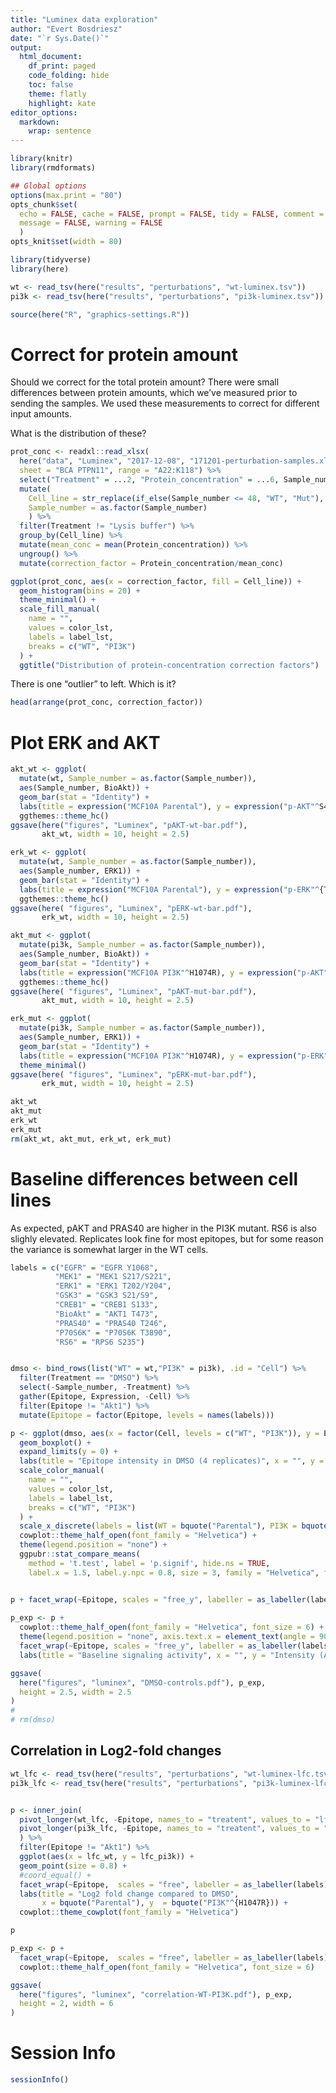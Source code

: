 ```yaml
---
title: "Luminex data exploration"
author: "Evert Bosdriesz"
date: "`r Sys.Date()`"
output: 
  html_document:
    df_print: paged
    code_folding: hide
    toc: false
    theme: flatly
    highlight: kate
editor_options:
  markdown:
    wrap: sentence
---
```




```r
library(knitr)
library(rmdformats)

## Global options
options(max.print = "80")
opts_chunk$set(
  echo = FALSE, cache = FALSE, prompt = FALSE, tidy = FALSE, comment = NA,
  message = FALSE, warning = FALSE
  )
opts_knit$set(width = 80)
```

```r
library(tidyverse)
library(here)
```

```r
wt <- read_tsv(here("results", "perturbations", "wt-luminex.tsv"))
pi3k <- read_tsv(here("results", "perturbations", "pi3k-luminex.tsv"))

source(here("R", "graphics-settings.R"))
```



# Correct for protein amount

Should we correct for the total protein amount?
There were small differences between protein amounts, which we've measured prior to sending the samples.
We used these measurements to correct for different input amounts.

What is the distribution of these?

```r
prot_conc <- readxl::read_xlsx(
  here("data", "Luminex", "2017-12-08", "171201-perturbation-samples.xlsx"),
  sheet = "BCA PTPN11", range = "A22:K118") %>% 
  select("Treatment" = ...2, "Protein_concentration" = ...6, Sample_number) %>% 
  mutate(
    Cell_line = str_replace(if_else(Sample_number <= 48, "WT", "Mut"), "Mut", "PI3K"),
    Sample_number = as.factor(Sample_number)
    ) %>% 
  filter(Treatment != "Lysis buffer") %>% 
  group_by(Cell_line) %>% 
  mutate(mean_conc = mean(Protein_concentration)) %>% 
  ungroup() %>% 
  mutate(correction_factor = Protein_concentration/mean_conc) 

ggplot(prot_conc, aes(x = correction_factor, fill = Cell_line)) + 
  geom_histogram(bins = 20) +
  theme_minimal() +
  scale_fill_manual(
    name = "",
    values = color_lst,
    labels = label_lst,
    breaks = c("WT", "PI3K")
  ) +
  ggtitle("Distribution of protein-concentration correction factors")
```

There is one "outlier" to left. 
Which is it?

```r
head(arrange(prot_conc, correction_factor))
```


# Plot ERK and AKT

```r
akt_wt <- ggplot(
  mutate(wt, Sample_number = as.factor(Sample_number)), 
  aes(Sample_number, BioAkt)) + 
  geom_bar(stat = "Identity") +
  labs(title = expression("MCF10A Parental"), y = expression("p-AKT"^S473)) +
  ggthemes::theme_hc()
ggsave(here("figures", "Luminex", "pAKT-wt-bar.pdf"), 
       akt_wt, width = 10, height = 2.5)

erk_wt <- ggplot(
  mutate(wt, Sample_number = as.factor(Sample_number)), 
  aes(Sample_number, ERK1)) + 
  geom_bar(stat = "Identity") +
  labs(title = expression("MCF10A Parental"), y = expression("p-ERK"^{T202/Y204})) +
  ggthemes::theme_hc()
ggsave(here( "figures", "Luminex", "pERK-wt-bar.pdf"), 
       erk_wt, width = 10, height = 2.5)

akt_mut <- ggplot(
  mutate(pi3k, Sample_number = as.factor(Sample_number)), 
  aes(Sample_number, BioAkt)) + 
  geom_bar(stat = "Identity") + 
  labs(title = expression("MCF10A PI3K"^H1074R), y = expression("p-AKT"^S473)) +
  ggthemes::theme_hc()
ggsave(here( "figures", "Luminex", "pAKT-mut-bar.pdf"), 
       akt_mut, width = 10, height = 2.5)

erk_mut <- ggplot(
  mutate(pi3k, Sample_number = as.factor(Sample_number)),
  aes(Sample_number, ERK1)) + 
  geom_bar(stat = "Identity") + 
  labs(title = expression("MCF10A PI3K"^H1074R), y = expression("p-ERK"^{T202/Y204})) +
  theme_minimal()
ggsave(here( "figures", "Luminex", "pERK-mut-bar.pdf"), 
       erk_mut, width = 10, height = 2.5)

akt_wt
akt_mut
erk_wt
erk_mut
rm(akt_wt, akt_mut, erk_wt, erk_mut)
```

# Baseline differences between cell lines

As expected, pAKT and PRAS40 are higher in the PI3K mutant.
RS6 is also slighly elevated.
Replicates look fine for most epitopes, but for some reason the variance is somewhat larger in the WT cells.

```r

labels = c("EGFR" = "EGFR Y1068",
          "MEK1" = "MEK1 S217/S221",
          "ERK1" = "ERK1 T202/Y204",
          "GSK3" = "GSK3 S21/S9",
          "CREB1" = "CREB1 S133",
          "BioAkt" = "AKT1 T473",
          "PRAS40" = "PRAS40 T246",
          "P70S6K" = "P70S6K T3890",
          "RS6" = "RPS6 S235")


dmso <- bind_rows(list("WT" = wt,"PI3K" = pi3k), .id = "Cell") %>% 
  filter(Treatment == "DMSO") %>% 
  select(-Sample_number, -Treatment) %>% 
  gather(Epitope, Expression, -Cell) %>% 
  filter(Epitope != "Akt1") %>% 
  mutate(Epitope = factor(Epitope, levels = names(labels)))

p <- ggplot(dmso, aes(x = factor(Cell, levels = c("WT", "PI3K")), y = Expression, color = Cell)) +
  geom_boxplot() +
  expand_limits(y = 0) + 
  labs(title = "Epitope intensity in DMSO (4 replicates)", x = "", y = "Intensity (AU)") +
  scale_color_manual(
    name = "",
    values = color_lst,
    labels = label_lst,
    breaks = c("WT", "PI3K")
  ) +
  scale_x_discrete(labels = list(WT = bquote("Parental"), PI3K = bquote("PI3K"^{H1047R}))) +
  cowplot::theme_half_open(font_family = "Helvetica") +
  theme(legend.position = "none") +
  ggpubr::stat_compare_means(
    method = 't.test', label = 'p.signif', hide.ns = TRUE,
    label.x = 1.5, label.y.npc = 0.8, size = 3, family = "Helvetica", face = "bold")


p + facet_wrap(~Epitope, scales = "free_y", labeller = as_labeller(labels))
  
p_exp <- p + 
  cowplot::theme_half_open(font_family = "Helvetica", font_size = 6) +
  theme(legend.position = "none", axis.text.x = element_text(angle = 90, vjust = 0.5, hjust=1)) +
  facet_wrap(~Epitope, scales = "free_y", labeller = as_labeller(labels)) +
  labs(title = "Baseline signaling activity", x = "", y = "Intensity (AU)") 

ggsave(
  here("figures", "luminex", "DMSO-controls.pdf"), p_exp,
  height = 2.5, width = 2.5
)
#   
# rm(dmso)

```

## Correlation in Log2-fold changes

```r
wt_lfc <- read_tsv(here("results", "perturbations", "wt-luminex-lfc.tsv"))
pi3k_lfc <- read_tsv(here("results", "perturbations", "pi3k-luminex-lfc.tsv"))


p <- inner_join(
  pivot_longer(wt_lfc, -Epitope, names_to = "treatent", values_to = "lfc_wt"),
  pivot_longer(pi3k_lfc, -Epitope, names_to = "treatent", values_to = "lfc_pi3k")
  ) %>% 
  filter(Epitope != "Akt1") %>% 
  ggplot(aes(x = lfc_wt, y = lfc_pi3k)) +
  geom_point(size = 0.8) +
  #coord_equal() +
  facet_wrap(~Epitope,  scales = "free", labeller = as_labeller(labels)) +
  labs(title = "Log2 fold change compared to DMSO",
       x = bquote("Parental"), y  = bquote("PI3K"^{H1047R})) +
  cowplot::theme_cowplot(font_family = "Helvetica")

p

p_exp <- p + 
  facet_wrap(~Epitope,  scales = "free", labeller = as_labeller(labels), nrow = 2) +
  cowplot::theme_half_open(font_family = "Helvetica", font_size = 6)

ggsave(
  here("figures", "luminex", "correlation-WT-PI3K.pdf"), p_exp,
  height = 2, width = 6
)

```


# Session Info

```r
sessionInfo()
```
